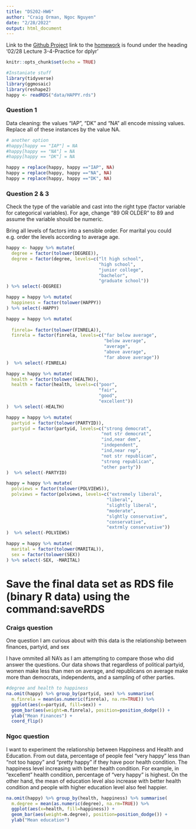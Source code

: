 ```yaml
---
title: "DS202-HW6"
author: "Craig Orman, Ngoc Nguyen"
date: "2/28/2022"
output: html_document
---
```

Link to the [Github Project](https://github.com/ArgentCode/DS202-HW6 "Github Project")
link to the [homework](https://yumouqiu.github.io/DS202-Spring2022/Practice/practice03.html) is found under the heading '02/28 Lecture 3-4-Practice for dplyr' 


```r
knitr::opts_chunk$set(echo = TRUE)
```

```r
#Instaniate stuff
library(tidyverse)
library(ggmosaic)
library(reshape2)
happy <- readRDS("data/HAPPY.rds")
```
### Question 1

Data cleaning: the values “IAP”, “DK” and “NA” all encode missing values. Replace all of these instances by the value NA.

```r

# another option
#happy[happy == "IAP"] = NA
#happy[happy == "NA"] = NA
#happy[happy == "DK"] = NA

happy = replace(happy, happy =="IAP", NA)
happy = replace(happy, happy =="NA", NA)
happy = replace(happy, happy =="DK", NA)
```

### Question 2 & 3

Check the type of the variable and cast into the right type (factor variable for categorical variables). For age, change “89 OR OLDER” to 89 and assume the variable should be numeric.

Bring all levels of factors into a sensible order. For marital you could e.g. order the levels according to average age.
```r

happy <- happy %>% mutate(
  degree = factor(tolower(DEGREE)),
  degree = factor(degree, levels=c("lt high school",
                                   "high school",
                                   "junior college",
                                   "bachelor",
                                   "graduate school"))
) %>% select(-DEGREE)

happy = happy %>% mutate(
  happiness = factor(tolower(HAPPY))
) %>% select(-HAPPY)

happy = happy %>% mutate(
  
  finrela= factor(tolower(FINRELA)),
  finrela = factor(finrela, levels=c("far below average",
                                     "below average",
                                     "average",
                                     "above average",
                                     "far above average"))
)  %>% select(-FINRELA)

happy = happy %>% mutate(
  health = factor(tolower(HEALTH)),
  health = factor(health, levels=c("poor",
                                   "fair",
                                   "good",
                                   "excellent"))
)  %>% select(-HEALTH)

happy = happy %>% mutate(
  partyid = factor(tolower(PARTYID)),
  partyid = factor(partyid, levels=c("strong democrat",
                                    "not str democrat",
                                    "ind,near dem",
                                    "independent",
                                    "ind,near rep",
                                    "not str republican",
                                    "strong republican",
                                    "other party"))
)  %>% select(-PARTYID)

happy = happy %>% mutate(
  polviews = factor(tolower(POLVIEWS)),
  polviews = factor(polviews, levels=c("extremely liberal",
                                      "liberal",
                                      "slightly liberal",
                                      "moderate",
                                      "slghtly conservative",
                                      "conservative",
                                      "extrmly conservative"))
)  %>% select(-POLVIEWS)

happy = happy %>% mutate(
  marital = factor(tolower(MARITAL)),
  sex = factor(tolower(SEX))
) %>% select(-SEX, -MARITAL)


```

# Save the final data set as RDS file (binary R data) using the command:saveRDS

### Craigs question

One question I am curious about with this data is the relationship between finances, partyid, and sex

I have ommited all NA's as I am attempting to compare those who did answer the questions. Our data shows that regardless of political partyid, women make less than men on average, and republicans on average make more than democrats, independents, and a sampling of other parties.
```r
#degree and health to happiness
na.omit(happy) %>% group_by(partyid, sex) %>% summarise(
  m.finrela = mean(as.numeric(finrela), na.rm=TRUE)) %>%
  ggplot(aes(x=partyid, fill=sex)) +
  geom_bar(aes(weight=m.finrela), position=position_dodge()) +
  ylab("Mean Finances") +
  coord_flip()
```

### Ngoc question
I want to experiment the relationship between Happiness and Health and Education. 
From out data, percentage of people feel "very happy" less than "not too happy" and "pretty happy" if they have poor health condition. The happiness level increasing with better health condition. For example,  in "excellent" health condition, percentage of "very happy" is highest. On the other hand, the mean of education level also increase with better health condition and people with higher education level also feel happier. 

```r
na.omit(happy) %>% group_by(health, happiness) %>% summarise(
  m.degree = mean(as.numeric(degree), na.rm=TRUE)) %>%
  ggplot(aes(x=health, fill=happiness)) +
  geom_bar(aes(weight=m.degree), position=position_dodge()) +
  ylab("Mean education") 
```
